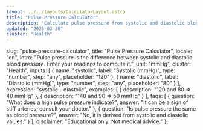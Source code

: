 ```yaml
---
layout: ../../layouts/CalculatorLayout.astro
title: "Pulse Pressure Calculator"
description: "Calculate pulse pressure from systolic and diastolic blood pressure readings."
updated: "2025-03-30"
cluster: "Health"
---
```



  slug: "pulse-pressure-calculator",
  title: "Pulse Pressure Calculator",
  locale: "en",
  intro: "Pulse pressure is the difference between systolic and diastolic blood pressure. Enter your readings to compute it.",
  unit: "mmHg",
  cluster: "Health",
  inputs: [
    { name: "systolic", label: "Systolic (mmHg)", type: "number", step: "any", placeholder: "120" },
    { name: "diastolic", label: "Diastolic (mmHg)", type: "number", step: "any", placeholder: "80" }
  ],
  expression: "systolic - diastolic",
  examples: [
    { description: "120 and 80 ⇒ 40 mmHg" },
    { description: "140 and 90 ⇒ 50 mmHg" }
  ],
  faqs: [
    { question: "What does a high pulse pressure indicate?", answer: "It can be a sign of stiff arteries; consult your doctor." },
    { question: "Is pulse pressure the same as blood pressure?", answer: "No, it is derived from systolic and diastolic values." }
  ],
  disclaimer: "Educational only. Not medical advice."
};

<Calculator schema={schema} />
